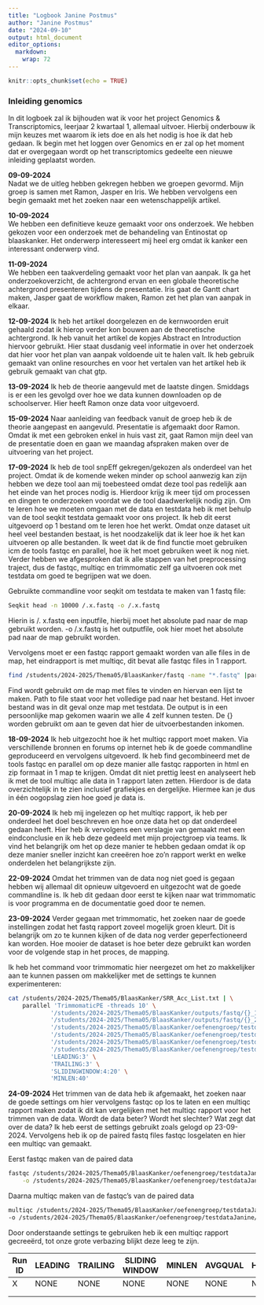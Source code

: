 ```yaml
---
title: "Logbook Janine Postmus"
author: "Janine Postmus"
date: "2024-09-10"
output: html_document
editor_options: 
  markdown: 
    wrap: 72
---
```


```r
knitr::opts_chunk$set(echo = TRUE)
```

### Inleiding genomics

In dit logboek zal ik bijhouden wat ik voor het project Genomics &
Transcriptomics, leerjaar 2 kwartaal 1, allemaal uitvoer. Hierbij
onderbouw ik mijn keuzes met waarom ik iets doe en als het nodig is hoe
ik dat heb gedaan. Ik begin met het loggen over Genomics en er zal op
het moment dat er overgegaan wordt op het transcriptomics gedeelte een
nieuwe inleiding geplaatst worden.

**09-09-2024**\
Nadat we de uitleg hebben gekregen hebben we groepen gevormd. Mijn groep
is samen met Ramon, Jasper en Iris. We hebben vervolgens een begin
gemaakt met het zoeken naar een wetenschappelijk artikel.

**10-09-2024**\
We hebben een definitieve keuze gemaakt voor ons onderzoek. We hebben
gekozen voor een onderzoek met de behandeling van Entinostat op
blaaskanker. Het onderwerp interesseert mij heel erg omdat ik kanker een
interessant onderwerp vind.

**11-09-2024**\
We hebben een taakverdeling gemaakt voor het plan van aanpak. Ik ga het
onderzoekoverzicht, de achtergrond ervan en een globale theoretische
achtergrond presenteren tijdens de presentatie. Iris gaat de Gantt chart
maken, Jasper gaat de workflow maken, Ramon zet het plan van aanpak in
elkaar.

**12-09-2024** Ik heb het artikel doorgelezen en de kernwoorden eruit
gehaald zodat ik hierop verder kon bouwen aan de theoretische
achtergrond. Ik heb vanuit het artikel de kopjes Abstract en
Introduction hiervoor gebruikt. Hier staat dusdanig veel informatie in
over het onderzoek dat hier voor het plan van aanpak voldoende uit te
halen valt. Ik heb gebruik gemaakt van online resourches en voor het
vertalen van het artikel heb ik gebruik gemaakt van chat gtp.

**13-09-2024** Ik heb de theorie aangevuld met de laatste dingen.
Smiddags is er een les gevolgd over hoe we data kunnen downloaden op de
schoolserver. Hier heeft Ramon onze data voor uitgevoerd.

**15-09-2024** Naar aanleiding van feedback vanuit de groep heb ik de
theorie aangepast en aangevuld. Presentatie is afgemaakt door Ramon.
Omdat ik met een gebroken enkel in huis vast zit, gaat Ramon mijn deel
van de presentatie doen en gaan we maandag afspraken maken over de
uitvoering van het project.

**17-09-2024** Ik heb de tool snpEff gekregen/gekozen als onderdeel van
het project. Omdat ik de komende weken minder op school aanwezig kan
zijn hebben we deze tool aan mij toebesteed omdat deze tool pas redelijk
aan het einde van het proces nodig is. Hierdoor krijg ik meer tijd om
processen en dingen te onderzoeken voordat we de tool daadwerkelijk
nodig zijn. Om te leren hoe we moeten omgaan met de data en testdata heb
ik met behulp van de tool seqkit testdata gemaakt voor ons project. Ik
heb dit eerst uitgevoerd op 1 bestand om te leren hoe het werkt. Omdat
onze dataset uit heel veel bestanden bestaat, is het noodzakelijk dat ik
leer hoe ik het kan uitvoeren op alle bestanden. Ik weet dat ik de find
functie moet gebruiken icm de tools fastqc en parallel, hoe ik het moet
gebruiken weet ik nog niet. Verder hebben we afgesproken dat ik alle
stappen van het preprocessing traject, dus de fastqc, multiqc en
trimmomatic zelf ga uitvoeren ook met testdata om goed te begrijpen wat
we doen.

Gebruikte commandline voor seqkit om testdata te maken van 1 fastq file:

```bash
Seqkit head -n 10000 /.x.fastq -o /.x.fastq
```

Hierin is /. x.fastq een inputfile, hierbij moet het absolute pad naar
de map gebruikt worden. -o /.x.fastq is het outputfile, ook hier moet
het absolute pad naar de map gebruikt worden.

Vervolgens moet er een fastqc rapport gemaakt worden van alle files in
de map, het eindrapport is met multiqc, dit bevat alle fastqc files in 1
rapport.

```bash
find /students/2024-2025/Thema05/BlaasKanker/fastq -name "*.fastq" |parallel fastqc -o /students/2024-2025/Thema05/BlaasKanker/oefenengroep/testdataJanine/MultiqcJanine/{}

```

Find wordt gebruikt om de map met files te vinden en hiervan een lijst
te maken. Path to file staat voor het volledige pad naar het bestand.
Het invoer bestand was in dit geval onze map met testdata. De output is
in een persoonlijke map gekomen waarin we alle 4 zelf kunnen testen. De
{} worden gebruikt om aan te geven dat hier de uitvoerbestanden inkomen.

**18-09-2024** Ik heb uitgezocht hoe ik het multiqc rapport moet maken.
Via verschillende bronnen en forums op internet heb ik de goede
commandline geproduceerd en vervolgens uitgevoerd. Ik heb find
gecombineerd met de tools fastqc en parallel om op deze manier alle
fastqc rapporten in html en zip formaat in 1 map te krijgen. Omdat dit
niet prettig leest en analyseert heb ik met de tool multiqc alle data in
1 rapport laten zetten. Hierdoor is de data overzichtelijk in te zien
inclusief grafiekjes en dergelijke. Hiermee kan je dus in één oogopslag
zien hoe goed je data is.

**20-09-2024** Ik heb mij ingelezen op het multiqc rapport, ik heb per
onderdeel het doel beschreven en hoe onze data het op dat onderdeel
gedaan heeft. Hier heb ik vervolgens een verslagje van gemaakt met een
eindconclusie en ik heb deze gedeeld met mijn projectgroep via teams. Ik
vind het belangrijk om het op deze manier te hebben gedaan omdat ik op
deze manier sneller inzicht kan creeëren hoe zo'n rapport werkt en welke
onderdelen het belangrijkste zijn.

**22-09-2024** Omdat het trimmen van de data nog niet goed is gegaan
hebben wij allemaal dit opnieuw uitgevoerd en uitgezocht wat de goede
commandline is. Ik heb dit gedaan door eerst te kijken naar wat
trimmomatic is voor programma en de documentatie goed door te nemen.

**23-09-2024** Verder gegaan met trimmomatic, het zoeken naar de goede
instellingen zodat het fastq rapport zoveel mogelijk groen kleurt. Dit
is belangrijk om zo te kunnen kijken of de data nog verder
geperfectioneerd kan worden. Hoe mooier de dataset is hoe beter deze
gebruikt kan worden voor de volgende stap in het proces, de mapping.

Ik heb het command voor trimmomatic hier neergezet om het zo makkelijker
aan te kunnen passen om makkelijker met de settings te kunnen
experimenteren:

```bash
cat /students/2024-2025/Thema05/BlaasKanker/SRR_Acc_List.txt | \
    parallel 'TrimmomaticPE -threads 10' \
            '/students/2024-2025/Thema05/BlaasKanker/outputs/fastq/{}_1.fastq' \
            '/students/2024-2025/Thema05/BlaasKanker/outputs/fastq/{}_2.fastq' \
            '/students/2024-2025/Thema05/BlaasKanker/oefenengroep/testdataJanine/trimdata/paird/{}paired_1.fastq' \
            '/students/2024-2025/Thema05/BlaasKanker/oefenengroep/testdataJanine/trimdata/unpaird/{}unpaired_1.fastq' \
            '/students/2024-2025/Thema05/BlaasKanker/oefenengroep/testdataJanine/trimdata/paird/{}paired_2.fastq' \
            '/students/2024-2025/Thema05/BlaasKanker/oefenengroep/testdataJanine/trimdata/unpaird/{}unpaired_2.fastq' \
            'LEADING:3' \
            'TRAILING:3' \
            'SLIDINGWINDOW:4:20' \
            'MINLEN:40'
```

**24-09-2024** Het trimmen van de data heb ik afgemaakt, het zoeken naar
de goede settings om hier vervolgens fastqc op los te laten en een
multiqc rapport maken zodat ik dit kan vergelijken met het multiqc
rapport voor het trimmen van de data. Wordt de data beter? Wordt het
slechter? Wat zegt dat over de data? Ik heb eerst de settings gebruikt
zoals gelogd op 23-09-2024. Vervolgens heb ik op de paired fastq files
fastqc losgelaten en hier een multiqc van gemaakt.

Eerst fastqc maken van de paired data

```bash
fastqc /students/2024-2025/Thema05/BlaasKanker/oefenengroep/testdataJanine/trimdata/paird/* \
    -o /students/2024-2025/Thema05/BlaasKanker/oefenengroep/testdataJanine/trimdata/trimfastqc -t 12
```

Daarna multiqc maken van de fastqc's van de paired data

```bash
multiqc /students/2024-2025/Thema05/BlaasKanker/oefenengroep/testdataJanine/trimdata/trimfastqc/* \
-o /students/2024-2025/Thema05/BlaasKanker/oefenengroep/testdataJanine/trimdata/multiqctrim
```

Door onderstaande settings te gebruiken heb ik een multiqc rapport
gecreeërd, tot onze grote verbazing blijkt deze leeg te zijn.\

| Run ID | LEADING | TRAILING | SLIDING WINDOW | MINLEN | AVGQUAL | HEADCROP | CROP | ILLUMINACLIP |
|--------|---------|----------|----------------|--------|---------|----------|------|--------------|
| X      | NONE    | NONE     | NONE           | NONE   | NONE    | NONE     | NONE | NONE         |
|        |         |          |                |        |         |          |      |              |
|        |         |          |                |        |         |          |      |              |
